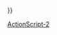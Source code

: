{{Userbox-level
| level = 2a
| id = [[ActionScript|as]]
| info = 这个用户能'''[[:Category:ActionScript-2 使用者|一般地]]'''使用'''[[:Category:ActionScript 使用者|ActionScript]]'''。
| usercategory = ActionScript-2 使用者
| usercategory2 = 维基程序员
| nocat = {{{nocat|{{#switch:{{NAMESPACE}}|User=|#default=true}}}}}
}}<noinclude>{{Complang|ActionScript|actionscript}}
[[Category:ActionScript-2 使用者| ]]
[[Category:程式用戶框模板|ActionScript-2]]</noinclude>